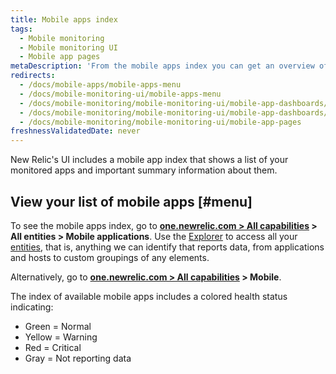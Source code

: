 ```yaml
---
title: Mobile apps index
tags:
  - Mobile monitoring
  - Mobile monitoring UI
  - Mobile app pages
metaDescription: 'From the mobile apps index you can get an overview of the health of your apps and dive deeper into specific apps.'
redirects:
  - /docs/mobile-apps/mobile-apps-menu
  - /docs/mobile-monitoring-ui/mobile-apps-menu
  - /docs/mobile-monitoring/mobile-monitoring-ui/mobile-app-dashboards/mobile-apps-menu
  - /docs/mobile-monitoring/mobile-monitoring-ui/mobile-app-dashboards/mobile-apps-index
  - /docs/mobile-monitoring/mobile-monitoring-ui/mobile-app-pages 
freshnessValidatedDate: never
---
```


New Relic's <InlinePopover type="mobile" /> UI includes a mobile app index that shows a list of your monitored apps and important summary information about them.

## View your list of mobile apps [#menu]

To see the mobile apps index, go to **[one.newrelic.com > All capabilities](https://one.newrelic.com/all-capabilities) > All entities > Mobile applications**. Use the [Explorer](/docs/new-relic-one/use-new-relic-one/core-concepts/new-relic-explorer-view-performance-across-apps-services-hosts/) to access all your [entities](/docs/new-relic-one/use-new-relic-one/core-concepts/what-entity-new-relic/), that is, anything we can identify that reports data, from applications and hosts to custom groupings of any elements. 

Alternatively, go to **[one.newrelic.com > All capabilities](https://one.newrelic.com/all-capabilities) > Mobile**.

The index of available mobile apps includes a colored health status indicating:

* Green = Normal
* Yellow = Warning
* Red = Critical
* Gray = Not reporting data 
